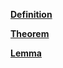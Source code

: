 \providecommand{\Pageref}[1]{\hfill p.\pageref{#1}}
 [**Definition**](#Definition*-2.1)\Pageref{Definition*-2.1}

 [**Theorem**](#Theorem*-2.2)\Pageref{Theorem*-2.2}

 [**Lemma**](#Lemma*-2.3)\Pageref{Lemma*-2.3}
